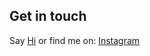 ## Get in touch

Say [Hi](rupertfleming@gmail.com) or find me on: [Instagram](https://www.instagram.com/ruflem/)